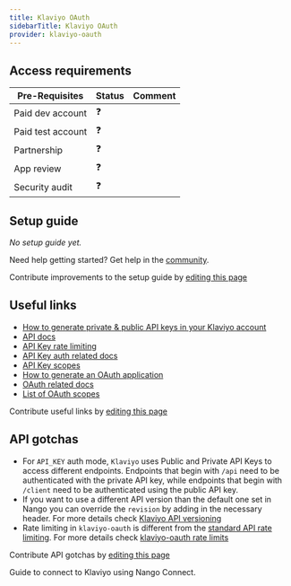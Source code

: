```yaml
---
title: Klaviyo OAuth
sidebarTitle: Klaviyo OAuth
provider: klaviyo-oauth
---
```



<Overview />
<PreBuiltTooling />
<PreBuiltUseCases />

## Access requirements
| Pre-Requisites | Status | Comment|
| - | - | - |
| Paid dev account | ❓ |  |
| Paid test account | ❓ |  |
| Partnership | ❓ | |
| App review | ❓ |  |
| Security audit | ❓ | |


## Setup guide

_No setup guide yet._

<Tip>Need help getting started? Get help in the [community](https://nango.dev/slack).</Tip>

<Note>Contribute improvements to the setup guide by [editing this page](https://github.com/nangohq/nango/tree/master/docs-v2/integrations/all/klaviyo-oauth.mdx)</Note>


## Useful links

-   [How to generate private & public API keys in your Klaviyo account](https://developers.klaviyo.com/en/docs/authenticate_)
-   [API docs](https://developers.klaviyo.com/en/reference)
-   [API Key rate limiting](https://developers.klaviyo.com/en/docs/rate_limits_and_error_handling)
-   [API Key auth related docs](https://developers.klaviyo.com/en/docs/authenticate_)
-   [API Key scopes](https://developers.klaviyo.com/en/reference/api_overview#api-key-scopes)
-   [How to generate an OAuth application](https://developers.klaviyo.com/en/docs/set_up_oauth#create-an-oauth-integration-in-klaviyo)
-   [OAuth related docs](https://developers.klaviyo.com/en/docs/set_up_oauth#oauth-authorization-code-flow)
-   [List of OAuth scopes](https://developers.klaviyo.com/en/docs/retrieve_api_credentials#scopes)

<Note>Contribute useful links by [editing this page](https://github.com/nangohq/nango/tree/master/docs-v2/integrations/all/klaviyo-oauth.mdx)</Note>

## API gotchas

- For `API_KEY` auth mode, `Klaviyo` uses Public and Private API Keys to access different endpoints. Endpoints that begin with `/api` need to be authenticated with the private API key, while endpoints that begin with `/client` need to be authenticated using the public API key.
- If you want to use a different API version than the default one set in Nango you can override the `revision` by adding in the necessary header. For more details check [Klaviyo API versioning](https://developers.klaviyo.com/en/docs/api_versioning_and_deprecation_policy#api-versioning)
- Rate limiting in `klaviyo-oauth` is different from the [standard API rate limiting](https://developers.klaviyo.com/en/docs/rate_limits_and_error_handling). For more details check [klaviyo-oauth rate limits](https://developers.klaviyo.com/en/docs/set_up_oauth#rate-limits)

<Note>Contribute API gotchas by [editing this page](https://github.com/nangohq/nango/tree/master/docs-v2/integrations/all/klaviyo-oauth.mdx)</Note>

<Card title="Connect to Klaviyo" icon="link" href="/integrations/all/klaviyo/connect" horizontal>
  Guide to connect to Klaviyo using Nango Connect.
</Card>
